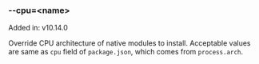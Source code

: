### --cpu=&lt;name\>

Added in: v10.14.0

Override CPU architecture of native modules to install. Acceptable values are same as `cpu` field of `package.json`, which comes from `process.arch`.
